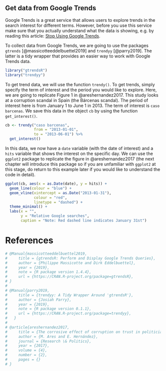 ## Get data from Google Trends

Google Trends is a great service that allows users to explore trends in the search interest for different terms. However, before you use this service make sure that you actually understand what the data is showing, e.g. by reading this article: [Stop Using Google Trends](https://medium.com/@dannypage/stop-using-google-trends-a5014dd32588).

To collect data from Google Trends, we are going to use the packages `gtrends` [@massicotteeddelbuettel2019] and `trendyy` [@parry2019]. The latter is a tidy wrapper that provides an easier way to work with Google Trends data.

```r
library("gtrendsR")
library("trendyy")
```

To get trend data, we will use the function `trendy()`. To get trends, simply specify the term of interest and the period you would like to explore. Here, we are going to replicate Figure 1 in @areshernandez2017. This study looks at a corruption scandal in Spain (the Bárcenas scandal). The period of interest here is from January 1 to June 1 in 2013. The term of interest is `caso barcenas`. We save this data in the object `cb` by using the function `get_interest()`.

```r
cb <- trendy("caso barcenas", 
             from = "2013-01-01",
             to = "2013-06-01") %>% 
  get_interest()
```

In this data, we now have a `date` variable (with the date of interest) and a `hits` variable that shows the interest on the specific day. We can use the `ggplot2` package to replicate the figure in @areshernandez2017 (the next chapter will introduce this package so if you are unfamiliar with `ggplot2` at this stage, do return to this example later if you would like to understand the code in detail).

```r
ggplot(cb, aes(x = as.Date(date), y = hits)) +
  geom_line(colour = "blue") +
  geom_vline(xintercept = as.Date("2013-01-31"), 
             colour = "red", 
             linetype = "dashed") +
  theme_minimal() +
  labs(x = "",
       y = "Relative Google searches",
       caption = "Note: Red dashed line indicates January 31st")
```


# References

```r
# @Manual{massicotteeddelbuettel2019,
#     title = {gtrendsR: Perform and Display Google Trends Queries},
#     author = {Philippe Massicotte and Dirk Eddelbuettel},
#     year = {2019},
#     note = {R package version 1.4.4},
#     url = {https://CRAN.R-project.org/package=gtrendsR},
# }
# 
# @Manual{parry2019,
#     title = {trendyy: A Tidy Wrapper Around 'gtrendsR'},
#     author = {Josiah Parry},
#     year = {2019},
#     note = {R package version 0.1.1},
#     url = {https://CRAN.R-project.org/package=trendyy},
#   }
# 
# @article{areshernandez2017,
#     title = {The corrosive effect of corruption on trust in politicians: Evidence from a natural experiment },
#     author = {M. Ares and E. Hernández},
#     journal = {Research \& Politics},
#     year = {2017},
#     volume = {4},
#     number = {2},
#     pages = {}
# }

```
